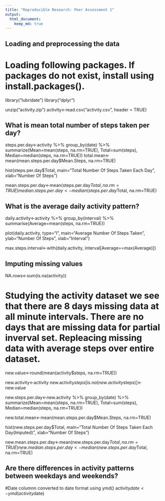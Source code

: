 ```yaml
---
title: "Reproducible Research: Peer Assessment 1"
output: 
  html_document:
    keep_md: true
---
```


## Loading and preprocessing the data
# Loading following packages. If packages do not exist, install using install.packages().
library("lubridate")
library("dplyr")

unzip("activity.zip")
activity<-read.csv("activity.csv", header = TRUE)

## What is mean total number of steps taken per day?
steps.per.day<-activity %>% 
               group_by(date) %>%
               summarize(Mean=mean(steps, na.rm=TRUE), Total=sum(steps), Median=median(steps, na.rm=TRUE))
total.mean<-mean(mean.steps.per.day$Mean.Steps, na.rm=TRUE)

hist(steps.per.day$Total, main="Total Number Of Steps Taken Each Day", xlab="Number Of Steps")

mean.steps.per.day<-mean(steps.per.day$Total, na.rm=TRUE)
median.steps.per.day<-median(steps.per.day$Total, na.rm=TRUE)

## What is the average daily activity pattern?

daily.activity<-activity %>% 
                group_by(interval) %>% 
                summarise(Average=mean(steps, na.rm=TRUE))

plot(daily.activity, type="l", main="Average Number Of Steps Taken", ylab="Number Of Steps", xlab="Interval")

max.steps.interval<-with(daily.activity, interval[Average==max(Average)])

## Imputing missing values
NA.rows<-sum(is.na(activity))

# Studying the activity dataset we see that there are 8 days missing data at all minute intervals. There are no days that are missing data for partial inverval set. Repleacing missing data with average steps over entire dataset.


new.value<-round(mean(activity$steps, na.rm=TRUE))

new.activity<-activity
new.activity$steps[is.na(new.activity$steps)]<-new.value

new.steps.per.day<-new.activity %>% 
                  group_by(date) %>%
                  summarize(Mean=mean(steps, na.rm=TRUE), Total=sum(steps), Median=median(steps, na.rm=TRUE))

new.total.mean<-mean(mean.steps.per.day$Mean.Steps, na.rm=TRUE)

hist(new.steps.per.day$Total, main="Total Number Of Steps Taken Each Day(Imputed)", xlab="Number Of Steps")

new.mean.steps.per.day<-mean(new.steps.per.day$Total, na.rm=TRUE)
new.median.steps.per.day<-median(new.steps.per.day$Total, na.rm=TRUE)

## Are there differences in activity patterns between weekdays and weekends?

#Date columnn converted to date format using ymd()
activity$date<-ymd(activity$date)